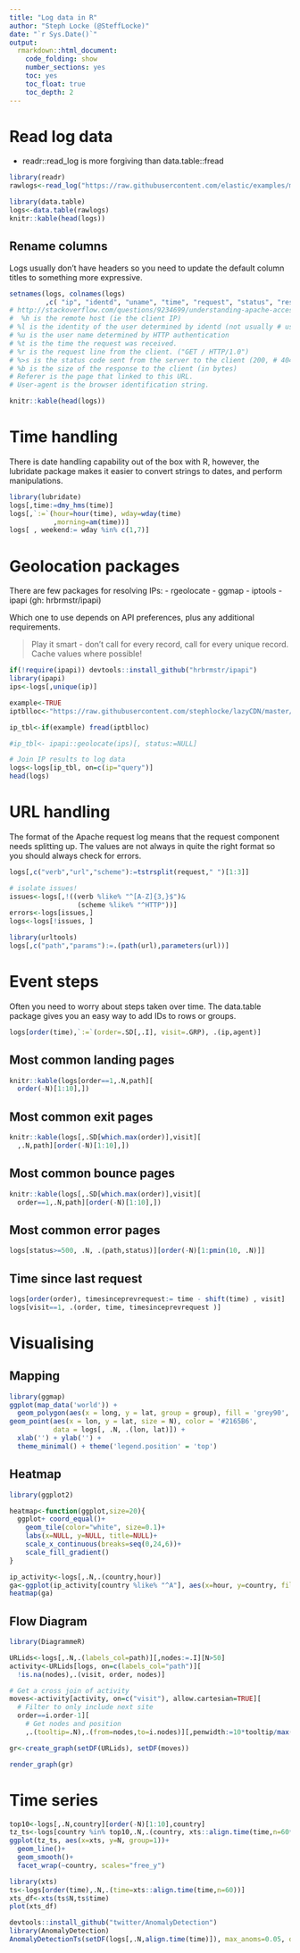 ```yaml
---
title: "Log data in R"
author: "Steph Locke (@SteffLocke)"
date: "`r Sys.Date()`"
output: 
  rmarkdown::html_document: 
    code_folding: show
    number_sections: yes
    toc: yes
    toc_float: true
    toc_depth: 2
---
```



# Read log data
- readr::read_log is more forgiving than data.table::fread

```r
library(readr)
rawlogs<-read_log("https://raw.githubusercontent.com/elastic/examples/master/ELK_apache/apache_logs")

library(data.table)
logs<-data.table(rawlogs)
knitr::kable(head(logs))
```

## Rename columns
Logs usually don't have headers so you need to update the default column titles to something more expressive.
```r
setnames(logs, colnames(logs)
         ,c( "ip", "identd", "uname", "time", "request", "status", "respsize", "referer", "agent"))
# http://stackoverflow.com/questions/9234699/understanding-apache-access-log
#  %h is the remote host (ie the client IP)
# %l is the identity of the user determined by identd (not usually # used since not reliable)
# %u is the user name determined by HTTP authentication
# %t is the time the request was received.
# %r is the request line from the client. ("GET / HTTP/1.0")
# %>s is the status code sent from the server to the client (200, # 404 etc.)
# %b is the size of the response to the client (in bytes)
# Referer is the page that linked to this URL.
# User-agent is the browser identification string.

knitr::kable(head(logs))
```


# Time handling
There is date handling capability out of the box with R, however, the lubridate package makes it easier to convert strings to dates, and perform manipulations.
```r
library(lubridate)
logs[,time:=dmy_hms(time)]
logs[,`:=`(hour=hour(time), wday=wday(time)
           ,morning=am(time))]
logs[ , weekend:= wday %in% c(1,7)]
```



# Geolocation packages
There are few packages for resolving IPs:
- rgeolocate
- ggmap
- iptools
- ipapi (gh: hrbrmstr/ipapi)

Which one to use depends on API preferences, plus any additional requirements.

> Play it smart - don't call for every record, call for every unique record. Cache values where possible!

```r
if(!require(ipapi)) devtools::install_github("hrbrmstr/ipapi")
library(ipapi)
ips<-logs[,unique(ip)]

example<-TRUE
iptblloc<-"https://raw.githubusercontent.com/stephlocke/lazyCDN/master/sampleIPtbl.csv"

ip_tbl<-if(example) fread(iptblloc) 

#ip_tbl<- ipapi::geolocate(ips)[, status:=NULL]

# Join IP results to log data
logs<-logs[ip_tbl, on=c(ip="query")]
head(logs)
```

# URL handling

The format of the Apache request log means that the request component needs splitting up. The values are not always in quite the right format so you should always check for errors.

```r
logs[,c("verb","url","scheme"):=tstrsplit(request," ")[1:3]]

# isolate issues!
issues<-logs[,!((verb %like% "^[A-Z]{3,}$")&
                 (scheme %like% "^HTTP"))]
errors<-logs[issues,]
logs<-logs[!issues, ]
```

```r
library(urltools)
logs[,c("path","params"):=.(path(url),parameters(url))]

```

# Event steps
Often you need to worry about steps taken over time. The data.table package gives you an easy way to add IDs to rows or groups.
```r
logs[order(time),`:=`(order=.SD[,.I], visit=.GRP), .(ip,agent)]
```

## Most common landing pages
```r
knitr::kable(logs[order==1,.N,path][
  order(-N)[1:10],])
```

## Most common exit pages
```r
knitr::kable(logs[,.SD[which.max(order)],visit][
  ,.N,path][order(-N)[1:10],])
```

## Most common bounce pages
```r
knitr::kable(logs[,.SD[which.max(order)],visit][
  order==1,.N,path][order(-N)[1:10],])
```

## Most common error pages
```r
logs[status>=500, .N, .(path,status)][order(-N)[1:pmin(10, .N)]]
```

## Time since last request
```r
logs[order(order), timesinceprevrequest:= time - shift(time) , visit]
logs[visit==1, .(order, time, timesinceprevrequest )]
```

# Visualising
## Mapping
```r
library(ggmap)
ggplot(map_data('world')) +
  geom_polygon(aes(x = long, y = lat, group = group), fill = 'grey90', colour = 'white') + 
geom_point(aes(x = lon, y = lat, size = N), color = '#2165B6',
           data = logs[, .N, .(lon, lat)]) +
  xlab('') + ylab('') + 
  theme_minimal() + theme('legend.position' = 'top')
```

## Heatmap
```r
library(ggplot2)

heatmap<-function(ggplot,size=20){
  ggplot+ coord_equal()+
    geom_tile(color="white", size=0.1)+
    labs(x=NULL, y=NULL, title=NULL)+
    scale_x_continuous(breaks=seq(0,24,6))+
    scale_fill_gradient()
}

ip_activity<-logs[,.N,.(country,hour)]
ga<-ggplot(ip_activity[country %like% "^A"], aes(x=hour, y=country, fill=N))
heatmap(ga)

```

## Flow Diagram
```r
library(DiagrammeR)

URLids<-logs[,.N,.(labels_col=path)][,nodes:=.I][N>50]
activity<-URLids[logs, on=c(labels_col="path")][
  !is.na(nodes),.(visit, order, nodes)]

# Get a cross join of activity
moves<-activity[activity, on=c("visit"), allow.cartesian=TRUE][
  # Filter to only include next site
  order==i.order-1][ 
    # Get nodes and position
    ,.(tooltip=.N),.(from=nodes,to=i.nodes)][,penwidth:=10*tooltip/max(tooltip)]

gr<-create_graph(setDF(URLids), setDF(moves))

render_graph(gr)
```

# Time series
```r
top10<-logs[,.N,country][order(-N)[1:10],country]
tz_ts<-logs[country %in% top10,.N,.(country, xts::align.time(time,n=60*5))]
ggplot(tz_ts, aes(x=xts, y=N, group=1))+
  geom_line()+
  geom_smooth()+
  facet_wrap(~country, scales="free_y")
```

```r
library(xts)
ts<-logs[order(time),.N,.(time=xts::align.time(time,n=60))]
xts_df<-xts(ts$N,ts$time)
plot(xts_df)
```

```r
devtools::install_github("twitter/AnomalyDetection")
library(AnomalyDetection)
AnomalyDetectionTs(setDF(logs[,.N,align.time(time)]), max_anoms=0.05, direction='both',plot=TRUE)
```